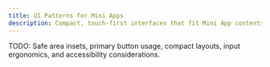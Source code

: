 ```yaml
---
title: UI Patterns for Mini Apps
description: Compact, touch-first interfaces that fit Mini App contexts
---
```


TODO: Safe area insets, primary button usage, compact layouts, input ergonomics, and accessibility considerations.


